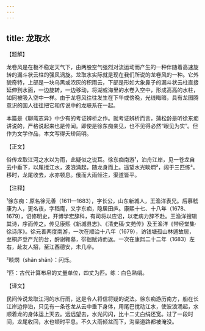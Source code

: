 ```yaml
---
---
---
```

title: 龙取水
---




【题解】


龙卷风是在极不稳定天气下，由两股空气强烈对流运动而产生的一种伴随着高速旋转的漏斗状云柱的强风涡旋。龙取水实际就是现在我们所说的龙卷风的一种。它外貌奇特，上部是一块乌黑或浓灰的积雨云，下部是形如大象鼻子的漏斗状云柱直接延伸到水面，一边旋转，一边移动，将湖或海里的水卷入空中，形成高高的水柱，如同被吸入空中一样。由于龙卷风往往发生在下午或傍晚，光线晦暗，具有龙图腾意识的国人往往把它和传说中的龙联系在一起。

本篇是《聊斋志异》中少有的考证辨析之作。就考证辨析而言，蒲松龄是听徐东痴讲说的，严格说起来也是传闻。即使是徐东痴亲见，也不见得必然“眼见为实”。但作为文学作品，本文写得夭矫简明。


【正文】

俗传龙取江河之水以为雨，此疑似之说耳。徐东痴南游¹，泊舟江岸，见一苍龙自云中垂下，以尾搅江水，波浪涌起，随龙身而上。遥望水光睒熌²，阔于三匹练³。移时，龙尾收去，水亦顿息。俄而大雨倾注，渠道皆平。

【注释】


¹徐东痴：原名徐元善（1611—1683），字长公，山东新城人，王渔洋表兄。后慕嵇康为人，更名夜，字嵇庵，又字东痴，隐居田庐。康熙十七、十八年（1678、1679），诏修明史，开博学宏辞科，有司将以应诏，以老病力辞不赴。王渔洋搜辑其诗，序而传之。传见康熙《新城县志》、《清史稿·文苑传》及王渔洋《带经堂集·徐诗序》。徐元善两度南游，一次在顺治十八年（1679），访钱塘孤山林逋故居，至桐庐登严光钓台，酹谢翱墓，徘徊赋诗而返。一次在康熙二十二年（1683）左右，赴友人招，至江西德安，未几卒。

²睒熌（shǎn shǎn）：闪烁。

³匹：古代计算布帛的丈量单位，四丈为匹。练：白色熟绢。





【译文】


民间传说龙取江河的水行雨，这是令人将信将疑的说法。徐东痴游历南方，船在长江岸边停泊，只见有一条苍龙从云中垂下身体，用尾巴搅动江水，使波浪涌起，水顺着龙的身体运上天去。远远望去，水光闪闪，比十二丈白绢还宽。过了一段时间，龙尾收回，水也顿时平息。不久大雨倾盆而下，沟渠道路都被淹没。